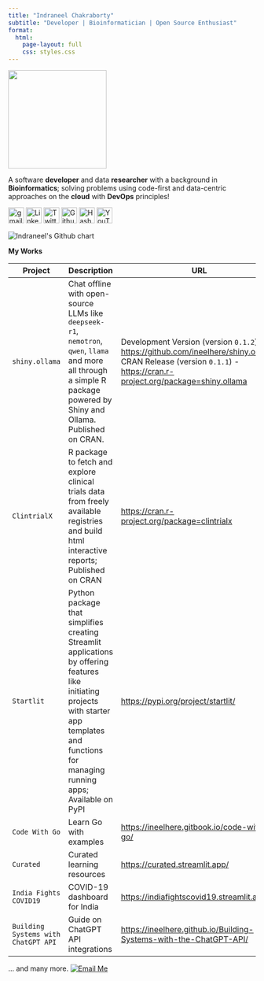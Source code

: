 ```yaml
---
title: "Indraneel Chakraborty"
subtitle: "Developer | Bioinformatician | Open Source Enthusiast"
format:
  html:
    page-layout: full
    css: styles.css
---
```

<img class="circular--square" src="https://avatars.githubusercontent.com/u/64887729?s=400&u=40e71989e22bc957112998e86ecebb982d55e74f&v=4" alt="" height="200" width="200">

A software **developer** and data **researcher** with a background in **Bioinformatics**;
solving problems using code-first and data-centric approaches on the **cloud** with **DevOps** principles!

<p class="jumbotron-heading" align="left">
            <a href="mailto:hello.indraneel@gmail.com" target="_blank"><img src="https://cdn4.iconfinder.com/data/icons/logos-brands-in-colors/48/google-gmail-512.png" alt="gmail" width="32" height="32"></a>
            <a href="https://www.linkedin.com/in/indraneelchakraborty/" target="_blank"><img src="https://upload.wikimedia.org/wikipedia/commons/thumb/c/ca/LinkedIn_logo_initials.png/600px-LinkedIn_logo_initials.png?20140125013055" alt="Linkedin" width="32" height="32"></a>
            <a href="https://sites.google.com/view/indraneelchakraborty" target="_blank"></a>
            <a href="https://twitter.com/ineelhere" target="_blank"><img src="https://abs.twimg.com/favicons/twitter.ico" alt="Twitter" width="32" height="32"></a>
            <a href="https://github.com/ineelhere" target="_blank"><img width="32" height="32" src="https://github.com/fluidicon.png" alt="Github"></a>
            <a href="https://indraneel.hashnode.dev/" target="_blank"><img width="32" height="32" src="https://cdn.hashnode.com/res/hashnode/image/upload/v1611902473383/CDyAuTy75.png" alt="Hashnode"></a>
            <a href="https://www.youtube.com/channel/UCbIMzl7rOj0FkamVf_aBM8w" target="_blank"><img src="https://www.youtube.com/s/desktop/28b67e7f/img/favicon_48.png" alt="YouTube" width="32" height="32"></a>
        </p>

<img src="http://ghchart.rshah.org/ineelhere" alt="Indraneel's Github chart" style="max-width: 100%; height: auto;" />

**My Works**

| Project                                      | Description                                   | URL                                                                                                     |
|----------------------------------------------|-----------------------------------------------|---------------------------------------------------------------------------------------------------------|
| `shiny.ollama`                                   |Chat offline with open-source LLMs like `deepseek-r1`, `nemotron`, `qwen`, `llama` and more all through a simple R package powered by Shiny and Ollama. Published on CRAN.            | Development Version (version `0.1.2`) - [https://github.com/ineelhere/shiny.ollama/](https://github.com/ineelhere/shiny.ollama/) <br> CRAN Release (version `0.1.1`) - [https://cran.r-project.org/package=shiny.ollama](https://cran.r-project.org/package=shiny.ollama)                       |
| `ClintrialX`                                   | R package to fetch and explore clinical trials data from freely available registries and build html interactive reports; Published on CRAN            | [https://cran.r-project.org/package=clintrialx](https://cran.r-project.org/package=clintrialx)                       |
| `Startlit`                                     | Python package that simplifies creating Streamlit applications by offering features like initiating projects with starter app templates and functions for managing running apps; Available on PyPI               | [https://pypi.org/project/startlit/](https://pypi.org/project/startlit/)                                 |
| `Code With Go`                                 | Learn Go with examples                        | [https://ineelhere.gitbook.io/code-with-go/](https://ineelhere.gitbook.io/code-with-go/)                 |
| `Curated`                                      | Curated learning resources                    | [https://curated.streamlit.app/](https://curated.streamlit.app/)                                         |
| `India Fights COVID19`                        | COVID-19 dashboard for India                  | [https://indiafightscovid19.streamlit.app/](https://indiafightscovid19.streamlit.app/)                   |
| `Building Systems with ChatGPT API`            | Guide on ChatGPT API integrations             | [https://ineelhere.github.io/Building-Systems-with-the-ChatGPT-API/](https://ineelhere.github.io/Building-Systems-with-the-ChatGPT-API/) |

... and many more. [![Email Me](https://img.shields.io/badge/Email-Me-blue)](mailto:hello.indraneel@gmail.com)



